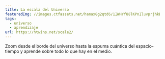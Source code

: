 ```yaml
---
title: La escala del Universo
featuredImg: //images.ctfassets.net/hamax8g2qtd6/1IWHYf88lKPnIluvprjhkD/4e6224ce26755b629fe1464f0f505421/escala-del-universo.jpg
tags:
  - universo
  - aprendizaje
url: https://htwins.net/scale2/
---
```

Zoom desde el borde del universo hasta la espuma cuántica del espacio-tiempo y aprende sobre todo lo que hay en el medio.
